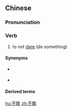 ==Chinese==
{{zh-forms}}

===Pronunciation===
{{zh-pron
|m=不gǎn
|c=bat1 gam2
|cat=v
}}

===Verb===
{{zh-verb}}

# to not [[dare]] (do something)

====Synonyms====
* {{qualifier|Cantonese}} {{zh-l|唔敢|m4 gam2}}
* {{qualifier|Min Nan}} {{zh-l|毋敢|m̄-káⁿ}}

====Derived terms====
{{zh-der|不敢出聲}}

[[hu:不敢]]
[[zh:不敢]]